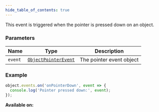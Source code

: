 ```yaml
---
hide_table_of_contents: true
---
```



This event is triggered when the pointer is pressed down on an object.

### Parameters

| Name    | Type                                                  | Description              |
| ------- | ----------------------------------------------------- | ------------------------ |
| `event` | [`ObjectPointerEvent`](/sdk/types/ObjectPointerEvent) | The pointer event object |

### Example

```js
object.events.on('onPointerDown', event => {
  console.log('Pointer pressed down:', event);
});
```

**Available on:** <ClientTag />
